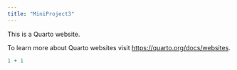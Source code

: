 ```yaml
---
title: "MiniProject3"
---
```


This is a Quarto website.

To learn more about Quarto websites visit <https://quarto.org/docs/websites>.

```r
1 + 1
```
